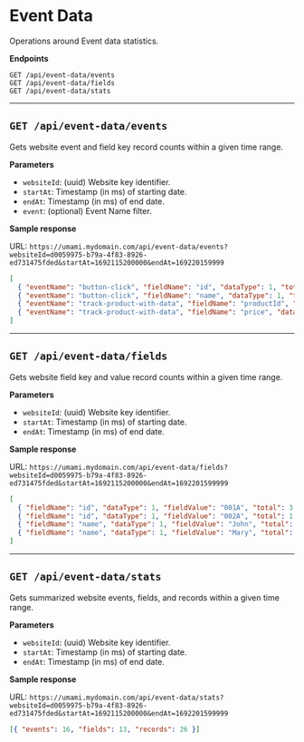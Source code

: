 # Event Data

Operations around Event data statistics.

**Endpoints**

```
GET /api/event-data/events
GET /api/event-data/fields
GET /api/event-data/stats
```

---

## `GET /api/event-data/events`

Gets website event and field key record counts within a given time range.

**Parameters**

- `websiteId`: (uuid) Website key identifier.
- `startAt`: Timestamp (in ms) of starting date.
- `endAt`: Timestamp (in ms) of end date.
- `event`: (optional) Event Name filter.

**Sample response**

URL: `https://umami.mydomain.com/api/event-data/events?websiteId=d0059975-b79a-4f83-8926-ed731475fded&startAt=1692115200000&endAt=169220159999`

```json
[
  { "eventName": "button-click", "fieldName": "id", "dataType": 1, "total": 4 },
  { "eventName": "button-click", "fieldName": "name", "dataType": 1, "total": 4 },
  { "eventName": "track-product-with-data", "fieldName": "productId", "dataType": 1, "total": 2 },
  { "eventName": "track-product-with-data", "fieldName": "price", "dataType": 2, "total": 2 }
]
```

---

## `GET /api/event-data/fields`

Gets website field key and value record counts within a given time range.

**Parameters**

- `websiteId`: (uuid) Website key identifier.
- `startAt`: Timestamp (in ms) of starting date.
- `endAt`: Timestamp (in ms) of end date.

**Sample response**

URL: `https://umami.mydomain.com/api/event-data/fields?websiteId=d0059975-b79a-4f83-8926-ed731475fded&startAt=1692115200000&endAt=1692201599999`

```json
[
  { "fieldName": "id", "dataType": 1, "fieldValue": "001A", "total": 3 },
  { "fieldName": "id", "dataType": 1, "fieldValue": "002A", "total": 1 },
  { "fieldName": "name", "dataType": 1, "fieldValue": "John", "total": 3 },
  { "fieldName": "name", "dataType": 1, "fieldValue": "Mary", "total": 1 }
]
```

---

## `GET /api/event-data/stats`

Gets summarized website events, fields, and records within a given time range.

**Parameters**

- `websiteId`: (uuid) Website key identifier.
- `startAt`: Timestamp (in ms) of starting date.
- `endAt`: Timestamp (in ms) of end date.

**Sample response**

URL: `https://umami.mydomain.com/api/event-data/stats?websiteId=d0059975-b79a-4f83-8926-ed731475fded&startAt=1692115200000&endAt=1692201599999`

```json
[{ "events": 16, "fields": 13, "records": 26 }]
```
